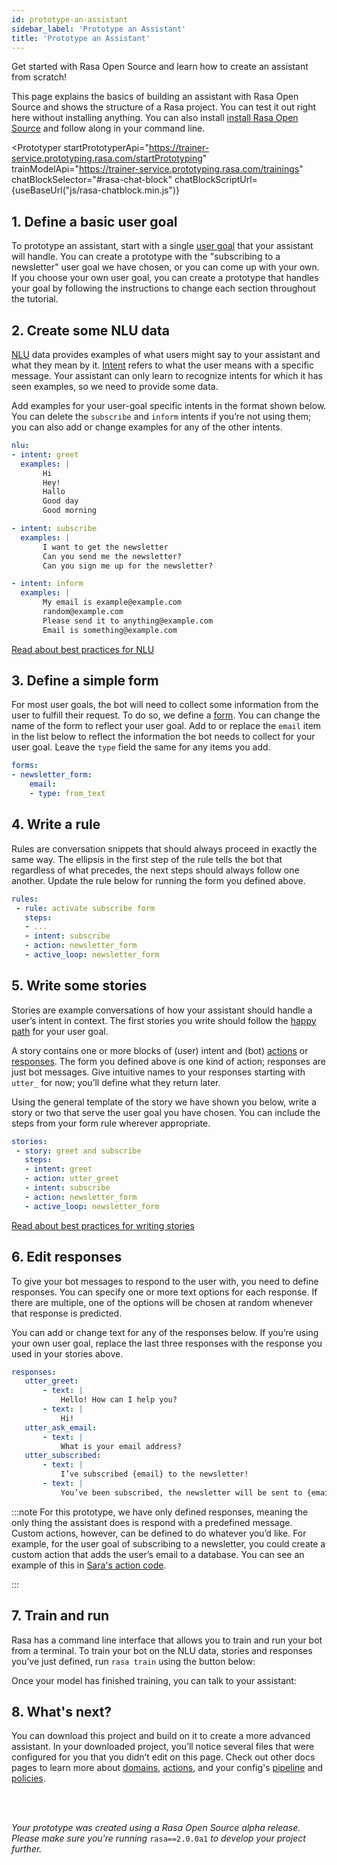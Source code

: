 ```yaml
---
id: prototype-an-assistant
sidebar_label: 'Prototype an Assistant'
title: 'Prototype an Assistant'
---
```


Get started with Rasa Open Source and learn how to create an assistant from scratch!

This page explains the basics of building an assistant with Rasa Open Source and shows the structure of a Rasa project.
You can test it out right here without installing anything. You can also install
[install Rasa Open Source](./installation.mdx) and follow along in your command line.

<Prototyper
  startPrototyperApi="https://trainer-service.prototyping.rasa.com/startPrototyping"
  trainModelApi="https://trainer-service.prototyping.rasa.com/trainings"
  chatBlockSelector="#rasa-chat-block"
  chatBlockScriptUrl={useBaseUrl("js/rasa-chatblock.min.js")}
>

## 1. Define a basic user goal

To prototype an assistant, start with a single [user goal](../glossary.mdx#user-goal)
that your assistant will handle. You can create a prototype with the "subscribing to a newsletter" user goal
we have chosen, or you can come up with your own. If you choose your own user goal,
you can create a prototype that handles your goal by following the instructions to change each
section throughout the tutorial.


## 2. Create some NLU data

[NLU](../glossary.mdx#rasa-nlu) data provides examples of what users might say to your assistant and what they mean by it.
[Intent](../glossary.mdx#intent)  refers to what the user means with a specific message.
Your assistant can only learn to recognize intents for which it has seen examples, so we need to provide some data.

Add examples for your user-goal specific intents in the format shown below.
You can delete the `subscribe` and `inform` intents if you’re not using them;
you can also add or change examples for any of the other intents.

```yaml live noResult name=nlu
nlu:
- intent: greet
  examples: |
       Hi
       Hey!
       Hallo
       Good day
       Good morning

- intent: subscribe
  examples: |
       I want to get the newsletter
       Can you send me the newsletter?
       Can you sign me up for the newsletter?

- intent: inform
  examples: |
       My email is example@example.com
       random@example.com
       Please send it to anything@example.com
       Email is something@example.com
```

[Read about best practices for NLU](../nlu/training-data-format.mdx)


## 3. Define a simple form

For most user goals, the bot will need to collect some information from the user to fulfill their request.
To do so, we define a [form](../glossary.mdx#form). You can change the name of the form to reflect your user goal.
Add to or replace the `email` item in the list below to reflect the information the bot needs
to collect for your user goal. Leave the `type` field the same for any items you add.

```yaml live noResult name=forms
forms:
- newsletter_form:
    email:
    - type: from_text
```

## 4. Write a rule

Rules are conversation snippets that should always proceed in exactly the same way. The ellipsis in the
first step of the rule tells the bot that regardless of what precedes, the next steps should always
follow one another. Update the rule below for running the form you defined above.

```yaml live noResult name=rules
rules:
 - rule: activate subscribe form
   steps:
   - ...
   - intent: subscribe
   - action: newsletter_form
   - active_loop: newsletter_form
```

## 5. Write some stories

Stories are example conversations of how your assistant should handle a user’s intent in context.
The first stories you write should follow the [happy path](../glossary.mdx#happy--unhappy-paths) for your user goal.

A story contains one or more blocks of (user) intent and (bot) [actions](../glossary.mdx#action) or [responses](../glossary.mdx#template--response--utterance).
The form you defined above is one kind of action; responses are just bot messages.
Give intuitive names to your responses starting with `utter_` for now; you’ll define what they return later.

Using the general template of the story we have shown you below, write a story or two that serve
the user goal you have chosen. You can include the steps from your form rule wherever appropriate.

```yaml live noResult name=stories
stories:
 - story: greet and subscribe
   steps:
   - intent: greet
   - action: utter_greet
   - intent: subscribe
   - action: newsletter_form
   - active_loop: newsletter_form
```

[Read about best practices for writing stories](../core/stories.mdx)


## 6. Edit responses

To give your bot messages to respond to the user with, you need to define responses.
You can specify one or more text options for each response. If there are multiple, one of the options
will be chosen at random whenever that response is predicted.

You can add or change text for any of the responses below. If you’re using your own user goal,
replace the last three responses with the response you used in your stories above.

```yaml live noResult name=responses
responses:
   utter_greet:
       - text: |
           Hello! How can I help you?
       - text: |
           Hi!
   utter_ask_email:
       - text: |
           What is your email address?
   utter_subscribed:
       - text: |
           I’ve subscribed {email} to the newsletter!
       - text: |
           You’ve been subscribed, the newsletter will be sent to {email}.
```

:::note
For this prototype, we have only defined responses, meaning the only thing the assistant does is respond with a
predefined message. Custom actions, however, can be defined to do whatever you’d like.
For example, for the user goal of subscribing to a newsletter, you could create a custom action
that adds the user’s email to a database. You can see an example of this
in [Sara's action code](https://github.com/RasaHQ/rasa-demo/blob/master/actions/actions.py).

:::

## 7. Train and run

Rasa has a command line interface that allows you to train and run your bot from a terminal.
To train your bot on the NLU data, stories and responses you’ve just defined, run `rasa train` using
the button below:

<TrainButton />

Once your model has finished training, you can talk to your assistant:

<div id="rasa-chat-block"></div>


## 8. What's next?

You can download this project and build on it to create a more advanced assistant.
In your downloaded project, you’ll notice several files that were configured for you that you didn’t edit on this page.
Check out other docs pages to learn more about [domains](../core/domains.mdx), [actions](../core/actions.mdx),
and your config's [pipeline](../nlu/choosing-a-pipeline.mdx) and [policies](../core/policies.mdx).

<DownloadButton />

<br/><br/>

*Your prototype was created using a Rasa Open Source alpha release. Please make sure
you're running* `rasa==2.0.0a1` *to develop your project further.*

</Prototyper>
